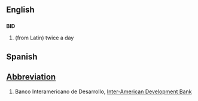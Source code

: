 ==English==
==={{initialism}}===
'''BID'''

#(from Latin) twice a day


==Spanish==

==[[Abbreviation]]==

#Banco Interamericano de Desarrollo, [[Inter-American Development Bank]]